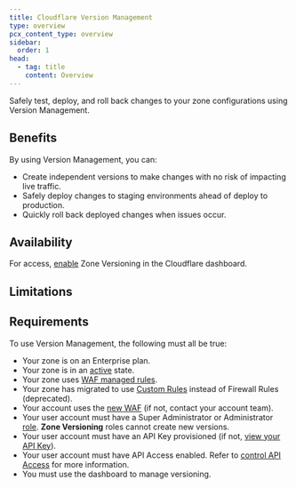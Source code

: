 ```yaml
---
title: Cloudflare Version Management
type: overview
pcx_content_type: overview
sidebar:
  order: 1
head:
  - tag: title
    content: Overview
---
```



<Description>

Safely test, deploy, and roll back changes to your zone configurations using Version Management.
</Description>

<Plan type="enterprise" />

## Benefits

By using Version Management, you can:

* Create independent versions to make changes with no risk of impacting live traffic.
* Safely deploy changes to staging environments ahead of deploy to production.
* Quickly roll back deployed changes when issues occur.

## Availability

<FeatureTable id="account.version_management" />

For access, [enable](/version-management/how-to/enable/) Zone Versioning in the Cloudflare dashboard.

## Limitations

<Render file="product-limitations" />

## Requirements

To use Version Management, the following must all be true:

* Your zone is on an Enterprise plan.
* Your zone is in an [active](/dns/zone-setups/reference/domain-status/) state.
* Your zone uses [WAF managed rules](/waf/managed-rules/).
* Your zone has migrated to use [Custom Rules](/waf/reference/migration-guides/firewall-rules-to-custom-rules/) instead of Firewall Rules (deprecated).
* Your account uses the [new WAF](https://blog.cloudflare.com/new-cloudflare-waf/) (if not, contact your account team).
* Your user account must have a Super Administrator or Administrator [role](/fundamentals/setup/manage-members/roles/). **Zone Versioning** roles cannot create new versions.
* Your user account must have an API Key provisioned (if not, [view your API Key](/fundamentals/api/get-started/keys/#view-your-global-api-key)).
* Your user account must have API Access enabled. Refer to [control API Access](/fundamentals/api/how-to/control-api-access/) for more information.
* You must use the dashboard to manage versioning.
